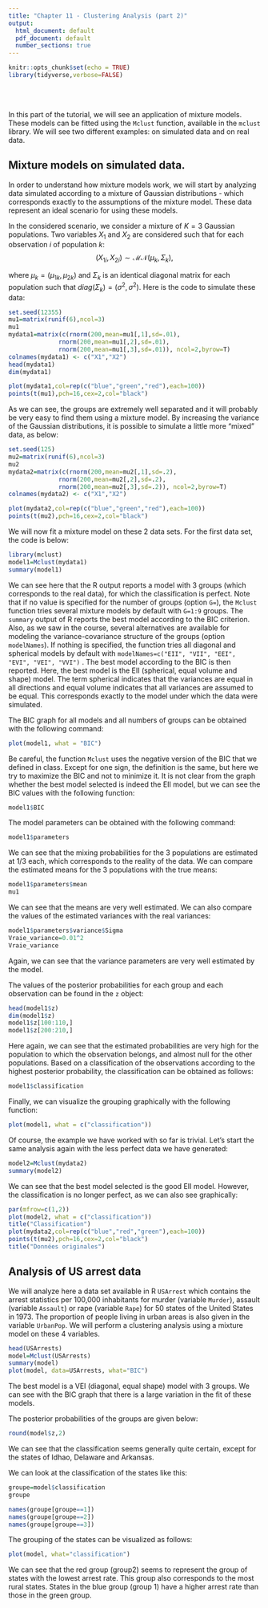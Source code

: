 ```yaml
---
title: "Chapter 11 - Clustering Analysis (part 2)"
output:
  html_document: default
  pdf_document: default
  number_sections: true
---
```


<style>
p.exercice {
background-color: #DBDBDB;
padding: 10px;
border: 1px solid black;
margin-left: 5px;
border-radius: 5px;
font-style: italic;
}
</style>

```r
knitr::opts_chunk$set(echo = TRUE)
library(tidyverse,verbose=FALSE)
```

<br>
<br>

In this part of the tutorial, we will see an application of mixture models. These models can be fitted using the `Mclust` function, available in the `mclust` library. We will see two different examples: on simulated data and on real data.

## Mixture models on simulated data.

In order to understand how mixture models work, we will start by analyzing data simulated according to a mixture of Gaussian distributions - which corresponds exactly to the assumptions of the mixture model. These data represent an ideal scenario for using these models.

In the considered scenario, we consider a mixture of $K=3$ Gaussian populations. Two variables $X_1$ and $X_2$ are considered such that for each observation $i$ of population $k$:
$$
(X_{1i},X_{2i})\sim \mathcal{MN}(\mu_k,\Sigma_k),
$$

where $\mu_k=(\mu_{1k},\mu_{2k})$ and $\Sigma_k$ is an identical diagonal matrix for each population such that $diag(\Sigma_k)=(\sigma^2,\sigma^2)$. Here is the code to simulate these data:



```r
set.seed(12355)
mu1=matrix(runif(6),ncol=3)
mu1
mydata1=matrix(c(rnorm(200,mean=mu1[,1],sd=.01),
              rnorm(200,mean=mu1[,2],sd=.01),
              rnorm(200,mean=mu1[,3],sd=.01)), ncol=2,byrow=T)
colnames(mydata1) <- c("X1","X2")
head(mydata1)
dim(mydata1)

plot(mydata1,col=rep(c("blue","green","red"),each=100))
points(t(mu1),pch=16,cex=2,col="black")
```

As we can see, the groups are extremely well separated and it will probably be very easy to find them using a mixture model. By increasing the variance of the Gaussian distributions, it is possible to simulate a little more "mixed" data, as below:

```r
set.seed(125)
mu2=matrix(runif(6),ncol=3)
mu2
mydata2=matrix(c(rnorm(200,mean=mu2[,1],sd=.2),
              rnorm(200,mean=mu2[,2],sd=.2),
              rnorm(200,mean=mu2[,3],sd=.2)), ncol=2,byrow=T)
colnames(mydata2) <- c("X1","X2")

plot(mydata2,col=rep(c("blue","green","red"),each=100))
points(t(mu2),pch=16,cex=2,col="black")
```

We will now fit a mixture model on these 2 data sets. For the first data set, the code is below:
```r
library(mclust)
model1=Mclust(mydata1)
summary(model1)
```


We can see here that the R output reports a model with 3 groups (which corresponds to the real data), for which the classification is perfect. Note that if no value is specified for the number of groups (option `G=`), the `Mclust` function tries several mixture models by default with `G=1:9` groups. 
The `summary` output of R reports the best model according to the BIC criterion. Also, as we saw in the course, several alternatives are available for modeling the variance-covariance structure of the groups (option `modelNames`). If nothing is specified, the function tries all diagonal and spherical models by default with `modelNames=c("EII", "VII", "EEI", "EVI", "VEI", "VVI")` . The best model according to the BIC is then reported. Here, the best model is the EII (spherical, equal volume and shape) model. The term spherical indicates that the variances are equal in all directions and equal volume indicates that all variances are assumed to be equal. This corresponds exactly to the model under which the data were simulated. 


The BIC graph for all models and all numbers of groups can be obtained with the following command:
```r
plot(model1, what = "BIC")
```

Be careful, the function `Mclust` uses the negative version of the BIC that we defined in class. Except for one sign, the definition is the same, but here we try to maximize the BIC and not to minimize it. It is not clear from the graph whether the best model selected is indeed the EII model, but we can see the BIC values with the following function:
```r
model1$BIC
```

The model parameters can be obtained with the following command:
```r
model1$parameters
```

We can see that the mixing probabilities for the 3 populations are estimated at 1/3 each, which corresponds to the reality of the data. We can compare the estimated means for the 3 populations with the true means:
```r
model1$parameters$mean
mu1
```

We can see that the means are very well estimated. We can also compare the values of the estimated variances with the real variances:

```r
model1$parameters$variance$Sigma
Vraie_variance=0.01^2
Vraie_variance
```

Again, we can see that the variance parameters are very well estimated by the model. 

The values of the posterior probabilities for each group and each observation can be found in the `z` object:

```r
head(model1$z)
dim(model1$z)
model1$z[100:110,]
model1$z[200:210,]
```

Here again, we can see that the estimated probabilities are very high for the population to which the observation belongs, and almost null for the other populations. Based on a classification of the observations according to the highest posterior probability, the classification can be obtained as follows:
```r
model1$classification
```

Finally, we can visualize the grouping graphically with the following function:
```r
plot(model1, what = c("classification"))
```

Of course, the example we have worked with so far is trivial. Let's start the same analysis again with the less perfect data we have generated:
```r
model2=Mclust(mydata2)
summary(model2)
```

We can see that the best model selected is the good EII model. However, the classification is no longer perfect, as we can also see graphically:
```r
par(mfrow=c(1,2))
plot(model2, what = c("classification"))
title("Classification")
plot(mydata2,col=rep(c("blue","red","green"),each=100))
points(t(mu2),pch=16,cex=2,col="black")
title("Données originales")
```


## Analysis of US arrest data 

We will analyze here a data set available in R `USArrest` which contains the arrest statistics per 100,000 inhabitants for murder (variable `Murder`), assault (variable `Assault`) or rape (variable `Rape`) for 50 states of the United States in 1973. The proportion of people living in urban areas is also given in the variable `UrbanPop`. We will perform a clustering analysis using a mixture model on these 4 variables.

```r
head(USArrests)
model=Mclust(USArrests)
summary(model)
plot(model, data=USArrests, what="BIC")
```

The best model is a VEI (diagonal, equal shape) model with 3 groups. We can see with the BIC graph that there is a large variation in the fit of these models.

The posterior probabilities of the groups are given below:
```r
round(model$z,2)
```

We can see that the classification seems generally quite certain, except for the states of Idhao, Delaware and Arkansas.

We can look at the classification of the states like this:

```r
groupe=model$classification
groupe

names(groupe[groupe==1])
names(groupe[groupe==2])
names(groupe[groupe==3])
```

The grouping of the states can be visualized as follows:
```r
plot(model, what="classification")
```

We can see that the red group (group2) seems to represent the group of states with the lowest arrest rate. This group also corresponds to the most rural states. States in the blue group (group 1) have a higher arrest rate than those in the green group.



